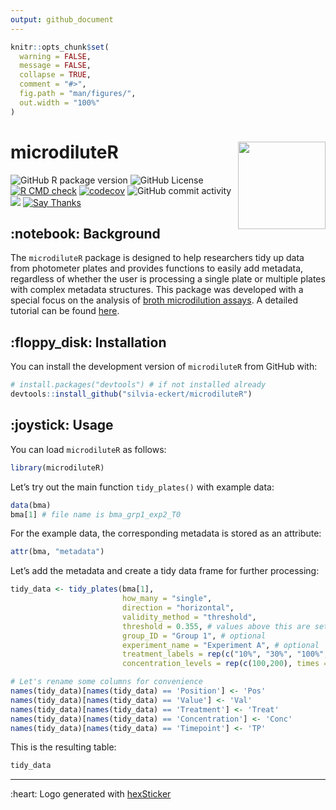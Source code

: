```yaml
---
output: github_document
---
```


<!-- README.md is generated from README.Rmd. Please edit that file -->

```r
knitr::opts_chunk$set(
  warning = FALSE,
  message = FALSE,
  collapse = TRUE,
  comment = "#>",
  fig.path = "man/figures/",
  out.width = "100%"
)
```

# microdiluteR <img src="man/figures/logo.png" align="right" alt="" width="140" />
![GitHub R package version](https://img.shields.io/github/r-package/v/silvia-eckert/microdiluteR)
![GitHub License](https://img.shields.io/github/license/silvia-eckert/microdiluteR)
[![R CMD check](https://github.com/silvia-eckert/microdiluteR/actions/workflows/rcmdcheck.yml/badge.svg)](https://github.com/silvia-eckert/microdiluteR/actions/workflows/rcmdcheck.yml)
[![codecov](https://codecov.io/gh/silvia-eckert/microdiluteR/graph/badge.svg)](https://app.codecov.io/gh/silvia-eckert/microdiluteR/)
![GitHub commit activity](https://img.shields.io/github/commit-activity/m/silvia-eckert/microdiluteR)
![](https://img.shields.io/badge/repo%20status-active-green.svg)
[![Say Thanks](https://img.shields.io/badge/Thanks-message?label=Say&labelColor=%234b4b4b&color=%23ebfc03&link=https%3A%2F%2Fsaythanks.io%2Fto%2Fsilvia-eckert)](https://saythanks.io/to/silvia-eckert)


## :notebook: Background

The `microdiluteR` package is designed to help researchers tidy up data from photometer plates and provides functions to easily add metadata, regardless of whether the user is processing a single plate or multiple plates with complex metadata structures. This package was developed with a special focus on the analysis of [broth microdilution assays](https://www.sciencedirect.com/topics/biochemistry-genetics-and-molecular-biology/broth-dilution). A detailed tutorial can be found [here](https://silvia-eckert.github.io/microdiluteR/).

## :floppy_disk: Installation

You can install the development version of `microdiluteR` from GitHub with:

```r
# install.packages("devtools") # if not installed already
devtools::install_github("silvia-eckert/microdiluteR")
```

## :joystick: Usage

You can load `microdiluteR` as follows:

```r
library(microdiluteR)
```

Let's try out the main function `tidy_plates()` with example data:
```r
data(bma)
bma[1] # file name is bma_grp1_exp2_T0
```

For the example data, the corresponding metadata is stored as an attribute:
```r
attr(bma, "metadata")
```

Let's add the metadata and create a tidy data frame for further processing:
```r
tidy_data <- tidy_plates(bma[1],
                         how_many = "single",
                         direction = "horizontal",
                         validity_method = "threshold",
                         threshold = 0.355, # values above this are set as invalid
                         group_ID = "Group 1", # optional
                         experiment_name = "Experiment A", # optional
                         treatment_labels = rep(c("10%", "30%", "100%", "Control"), each = 2),
                         concentration_levels = rep(c(100,200), times = 4))

# Let's rename some columns for convenience
names(tidy_data)[names(tidy_data) == 'Position'] <- 'Pos'
names(tidy_data)[names(tidy_data) == 'Value'] <- 'Val'
names(tidy_data)[names(tidy_data) == 'Treatment'] <- 'Treat'
names(tidy_data)[names(tidy_data) == 'Concentration'] <- 'Conc'
names(tidy_data)[names(tidy_data) == 'Timepoint'] <- 'TP'
```

This is the resulting table:
```r
tidy_data
```

---

:heart: Logo generated with [hexSticker](https://github.com/GuangchuangYu/hexSticker)
